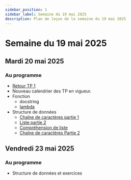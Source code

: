 ```yaml
---
sidebar_position: 1
sidebar_label: Semaine du 19 mai 2025
description: Plan de leçon de la semaine du 19 mai 2025
---
```


# Semaine du 19 mai 2025

## Mardi 20 mai 2025

### Au programme

- [Retour TP 1](./retour_tp1.mdx)
- Nouveau calendrier des TP en vigueur.
- Fonction
    - docstring
    - [lambda](https://archambaultv-prof.github.io/programmation-python/docs/fonctions/prog_func#les-fonctions-lambda)
- Structure de données
    - [Chaîne de caractères partie 1](https://archambaultv-prof.github.io/programmation-python/docs/structures_donnees_1/string_v1)
    - [Liste partie 2](https://archambaultv-prof.github.io/programmation-python/docs/structures_donnees_2/liste_2)
    - [Compréhension de liste](https://archambaultv-prof.github.io/programmation-python/docs/structures_donnees_2/list_comprehension)
    - [Chaîne de caractères Partie 2](https://archambaultv-prof.github.io/programmation-python/docs/structures_donnees_2/string_v2)

## Vendredi 23 mai 2025

### Au programme

- Structure de données et exercices
